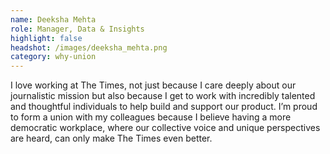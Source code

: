 ```yaml
---
name: Deeksha Mehta
role: Manager, Data & Insights
highlight: false
headshot: /images/deeksha_mehta.png
category: why-union
---
```

I love working at The Times, not just because I care deeply about our journalistic mission but also because I get to work with incredibly talented and thoughtful individuals to help build and support our product. I’m proud to form a union with my colleagues because I believe having a more democratic workplace, where our collective voice and unique perspectives are heard, can only make The Times even better.
